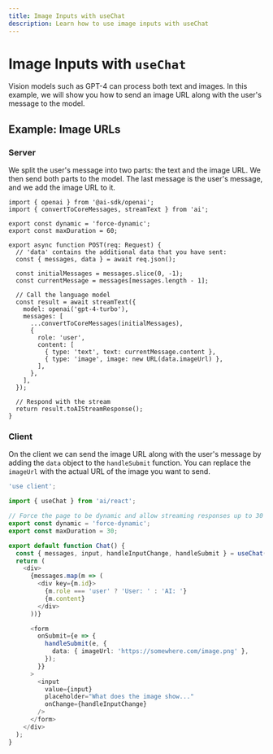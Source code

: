 ```yaml
---
title: Image Inputs with useChat
description: Learn how to use image inputs with useChat
---
```


# Image Inputs with `useChat`

Vision models such as GPT-4 can process both text and images. In this example, we will show you how to send an image URL along with the user's message to the model.

## Example: Image URLs

### Server

We split the user's message into two parts: the text and the image URL. We then send both parts to the model.
The last message is the user's message, and we add the image URL to it.

```tsx filename='app/api/chat/route.ts' highlight="8,9,23"
import { openai } from '@ai-sdk/openai';
import { convertToCoreMessages, streamText } from 'ai';

export const dynamic = 'force-dynamic';
export const maxDuration = 60;

export async function POST(req: Request) {
  // 'data' contains the additional data that you have sent:
  const { messages, data } = await req.json();

  const initialMessages = messages.slice(0, -1);
  const currentMessage = messages[messages.length - 1];

  // Call the language model
  const result = await streamText({
    model: openai('gpt-4-turbo'),
    messages: [
      ...convertToCoreMessages(initialMessages),
      {
        role: 'user',
        content: [
          { type: 'text', text: currentMessage.content },
          { type: 'image', image: new URL(data.imageUrl) },
        ],
      },
    ],
  });

  // Respond with the stream
  return result.toAIStreamResponse();
}
```

### Client

On the client we can send the image URL along with the user's message by adding the `data` object to the `handleSubmit` function.
You can replace the `imageUrl` with the actual URL of the image you want to send.

```typescript filename='app/page.tsx' highlight="18-20"
'use client';

import { useChat } from 'ai/react';

// Force the page to be dynamic and allow streaming responses up to 30 seconds
export const dynamic = 'force-dynamic';
export const maxDuration = 30;

export default function Chat() {
  const { messages, input, handleInputChange, handleSubmit } = useChat();
  return (
    <div>
      {messages.map(m => (
        <div key={m.id}>
          {m.role === 'user' ? 'User: ' : 'AI: '}
          {m.content}
        </div>
      ))}

      <form
        onSubmit={e => {
          handleSubmit(e, {
            data: { imageUrl: 'https://somewhere.com/image.png' },
          });
        }}
      >
        <input
          value={input}
          placeholder="What does the image show..."
          onChange={handleInputChange}
        />
      </form>
    </div>
  );
}
```

